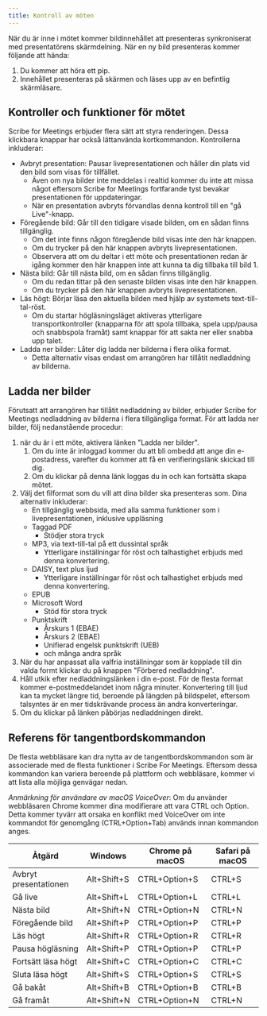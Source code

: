 ```yaml
---
title: Kontroll av möten
---
```


När du är inne i mötet kommer bildinnehållet att presenteras synkroniserat med presentatörens skärmdelning. När en ny bild presenteras kommer följande att hända:
1. Du kommer att höra ett pip.
1. Innehållet presenteras på skärmen och läses upp av en befintlig skärmläsare.

## Kontroller och funktioner för mötet

Scribe for Meetings erbjuder flera sätt att styra renderingen. Dessa klickbara knappar har också lättanvända kortkommandon. Kontrollerna inkluderar:
* Avbryt presentation: Pausar livepresentationen och håller din plats vid den bild som visas för tillfället.      
    * Även om nya bilder inte meddelas i realtid kommer du inte att missa något eftersom Scribe for Meetings fortfarande tyst bevakar presentationen för uppdateringar.
    * När en presentation avbryts förvandlas denna kontroll till en "gå Live"-knapp.
* Föregående bild: Går till den tidigare visade bilden, om en sådan finns tillgänglig.
    * Om det inte finns någon föregående bild visas inte den här knappen.
    * Om du trycker på den här knappen avbryts livepresentationen.
    * Observera att om du deltar i ett möte och presentationen redan är igång kommer den här knappen inte att kunna ta dig tillbaka till bild 1.
* Nästa bild: Går till nästa bild, om en sådan finns tillgänglig.
    * Om du redan tittar på den senaste bilden visas inte den här knappen.
    * Om du trycker på den här knappen avbryts livepresentationen.
* Läs högt: Börjar läsa den aktuella bilden med hjälp av systemets text-till-tal-röst.
    * Om du startar högläsningsläget aktiveras ytterligare transportkontroller (knapparna för att spola tillbaka, spela upp/pausa och snabbspola framåt) samt knappar för att sakta ner eller snabba upp talet.
* Ladda ner bilder: Låter dig ladda ner bilderna i flera olika format.
    * Detta alternativ visas endast om arrangören har tillåtit nedladdning av bilderna.

## Ladda ner bilder

Förutsatt att arrangören har tillåtit nedladdning av bilder, erbjuder Scribe for Meetings nedladdning av bilderna i flera tillgängliga format. För att ladda ner bilder, följ nedanstående procedur:
1. när du är i ett möte, aktivera länken "Ladda ner bilder".
	1. Om du inte är inloggad kommer du att bli ombedd att ange din e-postadress, varefter du kommer att få en verifieringslänk skickad till dig.
	1. Om du klickar på denna länk loggas du in och kan fortsätta skapa mötet.
1. Välj det filformat som du vill att dina bilder ska presenteras som. Dina alternativ inkluderar:
    * En tillgänglig webbsida, med alla samma funktioner som i livepresentationen, inklusive uppläsning
    * Taggad PDF
        * Stödjer stora tryck
    * MP3, via text-till-tal på ett dussintal språk
        * Ytterligare inställningar för röst och talhastighet erbjuds med denna konvertering.
    * DAISY, text plus ljud
        * Ytterligare inställningar för röst och talhastighet erbjuds med denna konvertering.
    * EPUB
    * Microsoft Word
        * Stöd för stora tryck
    * Punktskrift
        * Årskurs 1 (EBAE)
        * Årskurs 2 (EBAE)
        * Unifierad engelsk punktskrift (UEB)
        * och många andra språk
1. När du har anpassat alla valfria inställningar som är kopplade till din valda formt klickar du på knappen "Förbered nedladdning".
1. Håll utkik efter nedladdningslänken i din e-post. För de flesta format kommer e-postmeddelandet inom några minuter. Konvertering till ljud kan ta mycket längre tid, beroende på längden på bildspelet, eftersom talsyntes är en mer tidskrävande process än andra konverteringar.
1. Om du klickar på länken påbörjas nedladdningen direkt.

## Referens för tangentbordskommandon

De flesta webbläsare kan dra nytta av de tangentbordskommandon som är associerade med de flesta funktioner i Scribe For Meetings. Eftersom dessa kommandon kan variera beroende på plattform och webbläsare, kommer vi att lista alla möjliga genvägar nedan.

*Anmärkning för användare av macOS VoiceOver*: Om du använder webbläsaren Chrome kommer dina modifierare att vara CTRL och Option. Detta kommer tyvärr att orsaka en konflikt med VoiceOver om inte kommandot för genomgång (CTRL+Option+Tab) används innan kommandon anges.

Åtgärd | Windows | Chrome på macOS | Safari på macOS
--- | --- | --- | ---
Avbryt presentationen | Alt+Shift+S | CTRL+Option+S | CTRL+S
Gå live | Alt+Shift+L | CTRL+Option+L | CTRL+L
Nästa bild | Alt+Shift+N | CTRL+Option+N | CTRL+N
Föregående bild | Alt+Shift+P | CTRL+Option+P | CTRL+P
Läs högt | Alt+Shift+R | CTRL+Option+R | CTRL+R
Pausa högläsning | Alt+Shift+P | CTRL+Option+P | CTRL+P
Fortsätt läsa högt | Alt+Shift+C | CTRL+Option+C | CTRL+C
Sluta läsa högt | Alt+Shift+S | CTRL+Option+S | CTRL+S
Gå bakåt | Alt+Shift+B | CTRL+Option+B | CTRL+B
Gå framåt | Alt+Shift+N | CTRL+Option+N | CTRL+N

